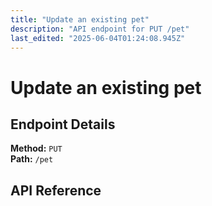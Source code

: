 ```yaml
---
title: "Update an existing pet"
description: "API endpoint for PUT /pet"
last_edited: "2025-06-04T01:24:08.945Z"
---
```


# Update an existing pet



## Endpoint Details

**Method:** `PUT`  
**Path:** `/pet`

## API Reference

<apiReference schemaFile="Swagger-Petstore.json|PUT:/pet" />
